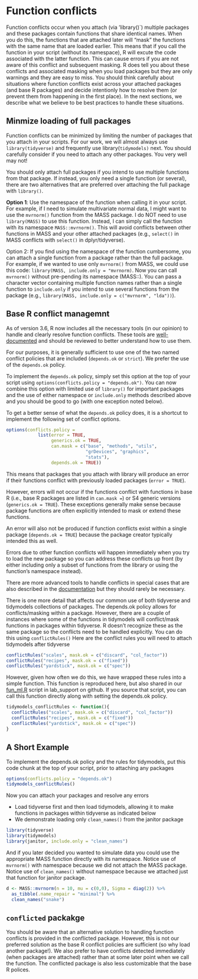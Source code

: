# Function conflicts

Function conflicts occur when you attach (via 'library()`) multiple packages and these packages contain functions that share identical names.   When you do this, the functions that are attached later will "mask" the functions with the same name that are loaded earlier.  This means that if you call the function in your script (without its namespace), R will excute the code associated with the latter function.   This can cause errors if you are not aware of this conflict and subsequent masking.   R does tell you about these conflicts and associated masking when you load packages but they are only warnings and they are easy to miss.   You should think carefully about situations where function conflicts exist across your attached packages (and base R packages) and decide intentionly how to resolve them (or prevent them from happening in the first place).  In the next sections, we describe what we believe to be best practices to handle these situations.


## Minmize loading of full packages

Function conflicts can be minimized by limiting the number of packages that you attach in your scripts.  For our work, we will almost always use `library(tidyverse)` and frequently use library(`tidymodels)` next.   You should carefully consider if you need to attach any other packages. You very well may not!

You should only attach full packages if you intend to use multiple functions from that package. If instead, you only need a single function (or several), there are two alternatives that are preferred over attaching the full package with `library()`.

**Option 1**:  Use the namespace of the function when calling it in your script.  For example, if I need to simulate multivariate normal data, I might want to use the `mvrnorm()` function from the MASS package.   I do NOT need to use `library(MASS)` to use this function.  Instead, I can simply call the function with its namespace `MASS::mvrnorm()`.   This will avoid conflicts between other functions in MASS and your other attached packages (e.g., `select()` in MASS conflicts with `select()` in dplyr/tidyverse).

Option 2: If you find using the namespace of the function cumbersome, you can attach a single function from a package rather than the full package.  For example, if we wanted to use only `mvrnorm()` from MASS, we could use this code: `library(MASS, include.only = "mvrnorm)`.  Now you can call `mvrnorm()` without pre-pending its namespace (MASS::).  You can pass a character vector containing multiple function names rather than a single function to `include.only` if you intend to use several functions from the package (e.g., `library(MASS, include.only = c("mvrnorm", "lda"))`).


## Base R conflict managemnt

As of version 3.6, R now includes all the necessary tools (in our opinion) to handle and clearly resolve function conflicts.   These tools are [well-documented](https://developer.r-project.org/Blog/public/2019/03/19/managing-search-path-conflicts/) and should be reviewed to better understand how to use them.

For our purposes, it is generally sufficient to use one of the two named conflict policies that are included (`depends.ok` or `strict`).  We prefer the use of the `depends.ok` policy.

To implement the `depends.ok` policy, simply set this option at the top of your script using `options(conflicts.policy = "depends.ok")`.  You can now combine this option with limited use of `library()` for important packages and the use of either namespace or `include.only` methods described above and you should be good to go (with one exception noted below).  

To get a better sense of what the `depends.ok` policy does, it is a shortcut to implement the following set of conflict options.

```r
options(conflicts.policy =
            list(error = TRUE,
                 generics.ok = TRUE,
                 can.mask = c("base", "methods", "utils",
                              "grDevices", "graphics",
                              "stats"),
                 depends.ok = TRUE))
```

This means that packages that you attach with library will produce an error if their functions conflict with previously loaded packages (`error = TRUE`).  

However, errors will not occur if the functions conflict with functions in base R (i.e., base R packages are listed in `can.mask =`) or S4 generic versions (`generics.ok = TRUE`).  These exceptions generally make sense because package functions are often explicitly intended to mask or extend these functions.  

An error will also not be produced if function conflicts exist within a single package (`depends.ok = TRUE`) because the package creator typically intended this as well.  

Errors due to other function conflicts will happen immediately when you try to load the new package so you can address these conflicts up front (by either including only a subset of functions from the library or using the function's namespace instead).   

There are more advanced tools to handle conflicts in special cases that are also described in the [documentation](https://developer.r-project.org/Blog/public/2019/03/19/managing-search-path-conflicts/) but they should rarely be necessary.

There is one more detail that affects our common use of both tidyverse and tidymodels collections of packages.  The depends.ok policy allows for conflicts/masking within a package.   However, there are a couple of instances where some of the functions in tidymodels will conflict/mask functions in packages within tidyverse.   R doesn't recognize these as the same package so the conflicts need to be handled explicitly.  You can do this using `conflictRules()`  Here are the conflict rules you will need to attach tidymodels after tidyverse

```r
conflictRules("scales", mask.ok = c("discard", "col_factor"))
conflictRules("recipes", mask.ok = c("fixed"))
conflictRules("yardstick", mask.ok = c("spec"))
```

However, given how often we do this, we have wrapped these rules into a simple function.  This function is reproduced here, but also shared in our [fun_ml.R](https://raw.githubusercontent.com/jjcurtin/lab_support/main/fun_ml.R) script in lab_support on github.  If you source that script, you can call this function directly along with setting the depends.ok policy.

```r
tidymodels_conflictRules <- function(){
  conflictRules("scales", mask.ok = c("discard", "col_factor"))
  conflictRules("recipes", mask.ok = c("fixed"))
  conflictRules("yardstick", mask.ok = c("spec"))
}
```

## A Short Example

To implement the depends.ok policy and the rules for tidymodels, put this code chunk at the top of your script, prior to attaching any packages
```r
options(conflicts.policy = "depends.ok")
tidymodels_conflictRules()
```

Now you can attach your packages and resolve any errors

* Load tidyverse first and then load tidymodels, allowing it to make functions in packages within tidyverse as indicated below
* We demonstrate loading only `clean_names()` from the janitor package
```r
library(tidyverse)
library(tidymodels)
library(janitor, include.only = "clean_names")
```

And if you later decided you wanted to simulate data you could use the appropriate MASS function directly with its namespace.  Notice use of `mvrnorm()` with namespace because we did not attach the MASS package.  Notice use of `clean_names()` without namespace because we attached just that function for janitor package.

```r
d <- MASS::mvrnorm(n = 10, mu = c(0,0), Sigma = diag(2)) %>% 
  as_tibble(.name_repair = "minimal") %>% 
  clean_names("snake")
```


## `conflicted` packakge

You should be aware that an alternative solution to handling function conflicts is provided in the conflicted package.  However, this is not our preferred solution as the base R conflict policies are sufficient (so why load another package!).  We also prefer to have conflicts detected immediately (when packages are attached) rather than at some later point when we call the function.  The conflicted package is also less customizable that the base R polices.
